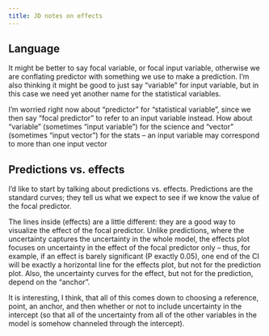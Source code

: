 ```yaml
---
title: JD notes on effects
---
```


## Language

It might be better to say focal variable, or focal input variable, otherwise we are conflating predictor with something we use to make a prediction. I'm also thinking it might be good to just say "variable" for input variable, but in this case we need yet another name for the statistical variables. 

I'm worried right now about "predictor" for "statistical variable", since we then say "focal predictor" to refer to an input variable instead. How about "variable" (sometimes "input variable") for the science and "vector" (sometimes "input vector") for the stats – an input variable may correspond to more than one input vector

## Predictions vs. effects

I'd like to start by talking about predictions vs. effects. Predictions are the standard curves; they tell us what we expect to see if we know the value of the focal predictor.

The lines inside (effects) are a little different: they are a good way to visualize the effect of the focal predictor. Unlike predictions, where the uncertainty captures the uncertainty in the whole model, the effects plot focuses on uncertainty in the effect of the focal predictor only -- thus, for example, if an effect is barely significant (P exactly 0.05), one end of the CI will be exactly a horizontal line for the effects plot, but not for the prediction plot. Also, the uncertainty curves for the effect, but not for the prediction, depend on the "anchor".

It is interesting, I think, that all of this comes down to choosing a reference, point, an anchor, and then whether or not to include uncertainty in the intercept (so that all of the uncertainty from all of the other variables in the model is somehow channeled through the intercept).

